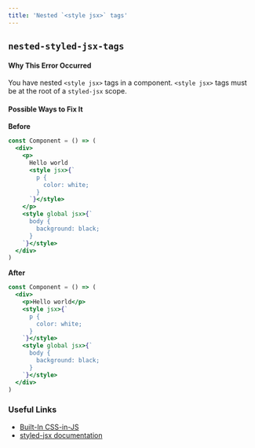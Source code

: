 ```yaml
---
title: 'Nested `<style jsx>` tags'
---
```


## `nested-styled-jsx-tags`

#### Why This Error Occurred

You have nested `<style jsx>` tags in a component. `<style jsx>` tags must be at the root of a `styled-jsx` scope.

#### Possible Ways to Fix It

**Before**

```jsx filename="example.js"
const Component = () => (
  <div>
    <p>
      Hello world
      <style jsx>{`
        p {
          color: white;
        }
      `}</style>
    </p>
    <style global jsx>{`
      body {
        background: black;
      }
    `}</style>
  </div>
)
```

**After**

```jsx filename="example.js"
const Component = () => (
  <div>
    <p>Hello world</p>
    <style jsx>{`
      p {
        color: white;
      }
    `}</style>
    <style global jsx>{`
      body {
        background: black;
      }
    `}</style>
  </div>
)
```

### Useful Links

- [Built-In CSS-in-JS](/docs/pages/building-your-application/styling/css-in-js)
- [styled-jsx documentation](https://github.com/vercel/styled-jsx)
